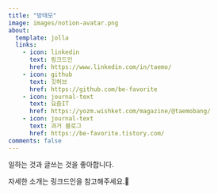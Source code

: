 ```yaml
---
title: "방태모"
image: images/notion-avatar.png
about:
  template: jolla
  links:
    - icon: linkedin
      text: 링크드인
      href: https://www.linkedin.com/in/taemo/
    - icon: github
      text: 깃허브
      href: https://github.com/be-favorite
    - icon: journal-text
      text: 요즘IT
      href: https://yozm.wishket.com/magazine/@taemobang/
    - icon: journal-text
      text: 과거 블로그
      href: https://be-favorite.tistory.com/
comments: false
---
```


일하는 것과 글쓰는 것을 좋아합니다.

자세한 소개는 링크드인을 참고해주세요.🙂